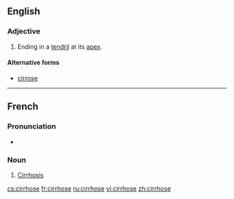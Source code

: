 ==English==

===Adjective===
{{en-adj|-}}

# {{botany|of leaves}} Ending in a [[tendril]] at its [[apex]].

====Alternative forms====
* [[cirrose]]

----

==French==

===Pronunciation===
* {{audio|Fr-Paris--cirrhose.ogg|Audio (Paris)}}

===Noun===
{{fr-noun|f}}

# [[cirrhosis|Cirrhosis]]

[[cs:cirrhose]]
[[fr:cirrhose]]
[[ru:cirrhose]]
[[vi:cirrhose]]
[[zh:cirrhose]]